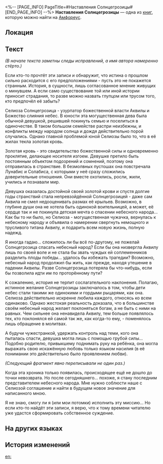 <%-- [PAGE_INFO]
PageTitle=#Наставления Солнцегрозицы#
[END_PAGE_INFO] --%>
{{Дополнить}}
{{Книга Инфобокс
|id           = 536
|Название     = 
|Изображение  = Предмет Наставления Солнцегрозицы.png
|Мир          = Амфореус
|Томов        = 1
|Автор        = <!--нужно добавить-->
|Описание     = Исторические записки неизвестного автора. Текст полон исправлений. Похоже, что автор сомневался в собственных выводах.
|Том1         = {{tx}}
|Источник1    = {{tx|Отсутствует источник}}
|Персонажи    = 
|Фракции      = 
}}
'''Наставления Солнцегрозицы''' — одна из [[Книги|книг]], которую можно найти на [[Амфореус]].

==Локация==
{{Отметка карты|<!--название карты-->|<!--id отметки-->}}

==Текст==
''(В начале текста заметны следы исправлений, а имя автора намеренно стёрто.)''

Если кто-то прочтёт эти записи и обнаружит, что истина о прошлом сильно расходится с его предположениями - пусть это не покажется странным. История, в сущности, лишь согласованное мнение живущих о минувшем. А если само существование той или иной истории приносит страдания, то разве можно назвать глупцом или трусом того, кто предпочёл её забыть?

Селиоза Солнцегрозица - узурпатор божественной власти Аквилы и Божество слияния небес. В юности эта могущественная дева была обычной девушкой, решившей покинуть семью и поселиться в одиночестве. В таком большом семействе распри неизбежны, и конфликты между народом солнца и дождя действительно порой случались. Однако главной проблемой юной Селиозы было то, что в её жилах текла золотая кровь.

Золотая кровь - это свидетельство божественной силы и одновременно проклятие, делающее носителя изгоем. Девушке претило быть постоянным объектом подозрений и сомнений, поэтому она отправилась в странствие. В безмолвных пустошах она повстречала Лунабис и Солабиса, с которыми у неё сразу сложились доверительные отношения. Они вместе охотились, росли, жили, учились и познавали мир.

Девушка оказалась достойной своей золотой крови и спустя долгие годы странствий стала непревзойдённой Солнцегрозицей - даже сам Аквила не смел недооценивать размах её крыльев. Возможно, в глубине души она не хотела быть одинокой воительницей, а может, её сердце так и не покинула детская мечта о спасении небесного народа... Как бы то ни было, но Селиоза - могущественная чужачка, вернулась к небесному народу и объявила о намерении свергнуть немощного и трусливого титана Аквилу, и подарить всем новую жизнь, полную надежд.

Я иногда гадаю... сложилось ли бы всё по-другому, не пожелай Солнцегрозица спасать небесный народ? Если бы она низвергла Аквилу лишь по своей воле и не стала бы звать чуждых ей соплеменников разделить плоды победы... удалось бы избежать трагедии? Возможно, небесный народ продолжил бы жить, как прежде, находя утешение в падении Аквилы. Разве Солнцегрозица потеряла бы что-нибудь, если бы позволила идти им по проторённому пути?

К сожалению, история не терпит сослагательного наклонения. Полагаю, истинное желание Солнцегрозицы заключалось в том, чтобы дети небес стали такими же одинокими и гордыми рыцарями, как она. Селиоза действительно искренне любила каждого, относясь ко всем одинаково. Однако жестокая реальность доказала, что в большинстве своём небесный народ желает поклоняться богам, а не быть с ними на равных. Чем сильнее она ненавидела Аквилу, тем больше появлялось тех, кто поклонялся ей самой так же, как когда-то ему, - поменялось лишь обращение в молитвах.

А будучи чужестранкой, удержать контроль над теми, кого она пыталась спасти, девушка могла лишь с помощью грубой силы... Подобно родителю, привыкшему поднимать руку на ребёнка, она могла выражать свою искажённую любовь только языком насилия (в её понимании это действительно было проявлением любви).

''(Следующий фрагмент явно переписывали не один раз.)''

Когда эта хроника только появилась, происходящее ещё не дошло до точки невозврата. Но после сегодняшнего... похоже, я стану последним представителем небесного народа. Мне нужно соблюсти наше с Селиозой соглашение и найти в будущем новое значение для написанного мною.

Я не знаю, смогу ли я (или мои потомки) исполнить эту миссию... Но если кто-то найдёт эти записи, я верю, что к тому времени читателю уже удастся сформировать собственное суждение.

==На других языках==
{{На других языках
|en   = A True History of the Daythunder Knight
|zhs  = 阳雷骑士真传
|zht  = 陽雷騎士真傳
|ja   = 陽雷の騎士の真伝記
|ko   = 태양과 번개의 기사에 대한 진실
|es   = La verdadera historia de la Caballera del Trueno Solar
|fr   = Véritable Histoire de la Chevaleresse d'orage diurne
|ru   = Наставления Солнцегрозицы
|th   = ตำนานอัศวินอสนีสุริยัน
|vi   = Chân Truyền Kỵ Sĩ Nắng Sấm
|de   = Eine wahre Geschichte über die Tagdonnerritterin
|id   = Sejarah Asli Kesatria Guntur Matahari
|pt   = Uma Verdadeira História da Cavaleira do Trovão Diurno
}}

==История изменений==
{{История изменений|3.5}}

[[en:]]